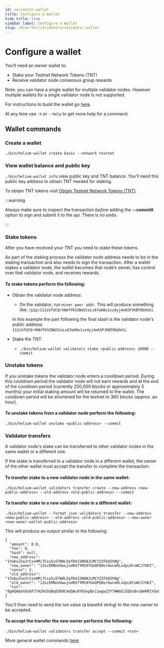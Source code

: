 ```yaml
---
id: validator-wallet
title: Configure a Wallet
hide_title: true
sidebar_label: Configure a Wallet
slug: /mine-hnt/validators/validator-wallet
---
```



# Configure a wallet

You’ll need an owner wallet to:
* Stake your Testnet Network Tokens (TNT)
* Receive validator node consensus group rewards

Note: you can have a single wallet for multiple validator nodes. However multiple wallets for a single validator node is not supported.

For instructions to build the wallet go [here](https://github.com/helium/helium-wallet-rs).

At any time use ```-h``` or ```--help``` to get more help for a command.

## Wallet commands

### Create a wallet

```./bin/helium-wallet create basic --network testnet``` 

### View wallet balance and public key
```./bin/helium-wallet info``` view public key and TNT balance. You’ll need this public key address to obtain TNT needed for staking. 

To obtain TNT tokens visit [Obtain Testnet Network Tokens (TNT)](/mine-hnt/validators/validator-tnt).

:::warning

 Always make sure to inspect the transaction _before_ adding the **--committ**  option to sign and submit it to the api. There is no undo.

:::

### Stake tokens
After you have received your TNT you need to stake these tokens. 

As part of the staking process the validator node address needs to be in the staking transaction and also needs to sign the transaction. After a wallet stakes a validator node, the wallet becomes that node’s owner, has control over that validator node, and receives rewards.

#### To stake tokens perform the following:

* Obtain the validator node address:
    * On the validator, run ```miner peer addr```.  This will produce something like: ```/p2p/112sSfUCQrVNAfFKVZWUSCeLs67wH8o1xz4yj4nKSPJKBT8bUkXi```

    In this example the part following the final slash is the validator node's public address: ```112sSfUCQrVNAfFKVZWUSCeLs67wH8o1xz4yj4nKSPJKBT8bUkXi```.

* Stake the TNT:
    * ```./bin/helium-wallet validators stake <public-address> 10000 --commit```

### Unstake tokens
If you unstake tokens the validator node enters a cooldown period. During this cooldown period the validator node will not earn rewards and at the end of the cooldown period (currently 250,000 blocks or approximately 5 months) your initial staking amount will be returned to the wallet. The cooldown period will be shortened for the testnet to 360 blocks (approx. an hour).

#### To unstake tokens from a validator node perform the following:
```./bin/helium-wallet unstake <public-address> --commit```

### Validator transfers 
A validator node's stake can be transferred to other validator nodes in the same wallet or a different one. 

If the stake is transferred to a validator node in a different wallet, the owner of the other wallet must accept the transfer to complete the transaction.


#### To transfer stake to a new validator node in the same wallet:
```./bin/helium-wallet validators transfer create --new-address <new-public-address> --old-address <old-public-address> --commit```

#### To transfer stake to a new validator node in a different wallet:

```./bin/helium-wallet --format json validators transfer --new-address <new-public-address> --old-address <old-public-address> --new-owner <new-owner-wallet-public-address>```

This will produce an output similar to the following:

```
{
  "amount": 0.0,
  "fee": 0,
  "hash": null,
  "new_address": "1YwbuihaJrCxxHMi7Cxu5u57W8LFpfD4J2N6NJLMCYZ2FbQ5hNg",
  "new_owner": "1ZxcEMNnUUwujudHSfYMS9YUoQPQHor6wceRLxdpL8txWCJ7UKZ",
  "nonce": 2,
  "old_address": "1YwbuihaJrCxxHMi7Cxu5u57W8LFpfD4J2N6NJLMCYZ2FbQ5hNg",
  "old_owner": "1ZxcEMNnUUwujudHSfYMS9YUoQPQHor6wceRLxdpL8txWCJ7UKZ",
  "txn": "8gHQAQohEG6PJ7AZkUSGBqEO89CmdQAu8Y6SepBx11wgw2IY7WWGEiEQbo8nsBmRRIYGoQ7z0KZ1AC7xjpJ6kHHXXCDDYhjtZYYaIRD0idqz8SRyoUMBZhygY/fgpX9juEX+46Pya8ZyMMxa0yIhEdxxIOJxUVrnbQo2f/htY/kWQy3bWq5o0hVz4DQMZdPzMkBmtCjmV++wGbLp5oSVoUQJMYCE2u4AuhBhTZFWa2vhew6XBTYY4UIdqGiK0Fb9AD5qed7OW18smUP66Yfg+swISAI="
}
```

You'll then need to send the txn value (a base64 string) to the new owner to be accepted. 

#### To accept the transfer the new owner performs the following:

```./bin/helium-wallet validators transfer accept --commit <txn>```


More general wallet commands [here](https://github.com/helium/helium-wallet-rs).